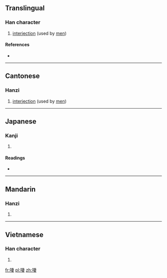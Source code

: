 ==Translingual==

===Han character===
{{Han char|rn=30|rad=口|as=08|sn=11|four=|canj=口十中女 (RJLV)|ids=⿰[[口]][[妻]]}}

# {{context|Cantonese}} [[interjection]] (used by [[men]])

====References====
* {{Han ref|kx=0196.100|dkj=03830|dj=0417.090|hdz=10639.030|uh=555B|ud=21851}}

----

==Cantonese==

===Hanzi===
{{yue-hanzi|jyut=[[cai1]]|y=chai1}}

# [[interjection]] (used by [[men]])

----

==Japanese==

===Kanji===
{{ja-kanji|grade=|rs=口08}}

# {{defn|lang=ja|sort=口08}}

====Readings====
* {{ja-readings|on=[[さい]] (sai), [[せ]] (se)|kun=[[なめる]] (nameru)}}

----

==Mandarin==

===Hanzi===
{{cmn-hanzi|pin=[[cuì]] ([[cui4]]), [[è]] ([[e4]]), [[yā]] ([[ya1]]), [[yǎ]] ([[ya3]])|wg=ts'ui<sup>4</sup>, o<sup>4</sup>, ya<sup>1</sup>, ya<sup>3</sup>}}

# {{defn|lang=cmn|sort=口08}}

----

==Vietnamese==

===Han character===
{{vi-hantu|[[xê]]|rs=口08}}

# {{defn|lang=vi|sort=口08}}

[[fr:啛]]
[[pl:啛]]
[[zh:啛]]